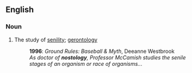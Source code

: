 ==English==

===Noun===
{{en-noun|-}}

# The study of [[senility]]; [[gerontology]]
#: '''1996''': ''Ground Rules: Baseball & Myth'', Deeanne Westbrook
#: ''As doctor of '''nostology''', Professor McCamish studies the senile stages of an organism or race of organisms...''
